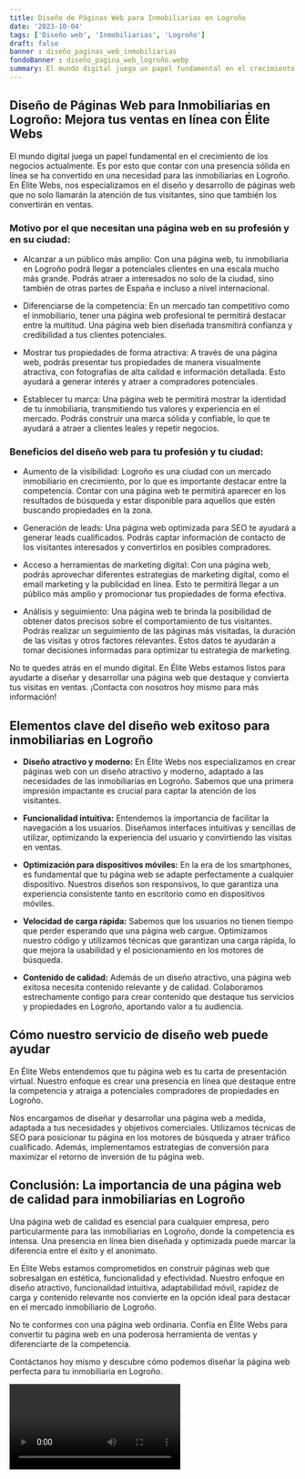 ```yaml
---
title: Diseño de Páginas Web para Inmobiliarias en Logroño
date: '2023-10-04'
tags: ['Diseño web', 'Inmobiliarias', 'Logroño']
draft: false
banner : diseño_paginas_web_inmobiliarias
fondoBanner : diseño_pagina_web_logroño.webp
summary: El mundo digital juega un papel fundamental en el crecimiento de los negocios actualmente. Es por esto que contar con una presencia sólida en línea se ha convertido en una necesidad para las inmobiliarias en Logroño. En Élite Webs, nos especializamos en el diseño y desarrollo de páginas web que no solo llamarán la atención de tus visitantes, sino que también los convertirán en ventas.
---
```


## Diseño de Páginas Web para Inmobiliarias en Logroño: Mejora tus ventas en línea con Élite Webs

El mundo digital juega un papel fundamental en el crecimiento de los negocios actualmente. Es por esto que contar con una presencia sólida en línea se ha convertido en una necesidad para las inmobiliarias en Logroño. En Élite Webs, nos especializamos en el diseño y desarrollo de páginas web que no solo llamarán la atención de tus visitantes, sino que también los convertirán en ventas.

### Motivo por el que necesitan una página web en su profesión y en su ciudad:

- Alcanzar a un público más amplio: Con una página web, tu inmobiliaria en Logroño podrá llegar a potenciales clientes en una escala mucho más grande. Podrás atraer a interesados no solo de la ciudad, sino también de otras partes de España e incluso a nivel internacional.

- Diferenciarse de la competencia: En un mercado tan competitivo como el inmobiliario, tener una página web profesional te permitirá destacar entre la multitud. Una página web bien diseñada transmitirá confianza y credibilidad a tus clientes potenciales.

- Mostrar tus propiedades de forma atractiva: A través de una página web, podrás presentar tus propiedades de manera visualmente atractiva, con fotografías de alta calidad e información detallada. Esto ayudará a generar interés y atraer a compradores potenciales.

- Establecer tu marca: Una página web te permitirá mostrar la identidad de tu inmobiliaria, transmitiendo tus valores y experiencia en el mercado. Podrás construir una marca sólida y confiable, lo que te ayudará a atraer a clientes leales y repetir negocios.

### Beneficios del diseño web para tu profesión y tu ciudad:

- Aumento de la visibilidad: Logroño es una ciudad con un mercado inmobiliario en crecimiento, por lo que es importante destacar entre la competencia. Contar con una página web te permitirá aparecer en los resultados de búsqueda y estar disponible para aquellos que estén buscando propiedades en la zona.

- Generación de leads: Una página web optimizada para SEO te ayudará a generar leads cualificados. Podrás captar información de contacto de los visitantes interesados y convertirlos en posibles compradores.

- Acceso a herramientas de marketing digital: Con una página web, podrás aprovechar diferentes estrategias de marketing digital, como el email marketing y la publicidad en línea. Esto te permitirá llegar a un público más amplio y promocionar tus propiedades de forma efectiva.

- Análisis y seguimiento: Una página web te brinda la posibilidad de obtener datos precisos sobre el comportamiento de tus visitantes. Podrás realizar un seguimiento de las páginas más visitadas, la duración de las visitas y otros factores relevantes. Estos datos te ayudarán a tomar decisiones informadas para optimizar tu estrategia de marketing.

No te quedes atrás en el mundo digital. En Élite Webs estamos listos para ayudarte a diseñar y desarrollar una página web que destaque y convierta tus visitas en ventas. ¡Contacta con nosotros hoy mismo para más información!

<GifSeo />

<Cta />

## Elementos clave del diseño web exitoso para inmobiliarias en Logroño

- **Diseño atractivo y moderno:** En Élite Webs nos especializamos en crear páginas web con un diseño atractivo y moderno, adaptado a las necesidades de las inmobiliarias en Logroño. Sabemos que una primera impresión impactante es crucial para captar la atención de los visitantes.

- **Funcionalidad intuitiva:** Entendemos la importancia de facilitar la navegación a los usuarios. Diseñamos interfaces intuitivas y sencillas de utilizar, optimizando la experiencia del usuario y convirtiendo las visitas en ventas.

- **Optimización para dispositivos móviles:** En la era de los smartphones, es fundamental que tu página web se adapte perfectamente a cualquier dispositivo. Nuestros diseños son responsivos, lo que garantiza una experiencia consistente tanto en escritorio como en dispositivos móviles.

- **Velocidad de carga rápida:** Sabemos que los usuarios no tienen tiempo que perder esperando que una página web cargue. Optimizamos nuestro código y utilizamos técnicas que garantizan una carga rápida, lo que mejora la usabilidad y el posicionamiento en los motores de búsqueda.

- **Contenido de calidad:** Además de un diseño atractivo, una página web exitosa necesita contenido relevante y de calidad. Colaboramos estrechamente contigo para crear contenido que destaque tus servicios y propiedades en Logroño, aportando valor a tu audiencia.

## Cómo nuestro servicio de diseño web puede ayudar

En Élite Webs entendemos que tu página web es tu carta de presentación virtual. Nuestro enfoque es crear una presencia en línea que destaque entre la competencia y atraiga a potenciales compradores de propiedades en Logroño.

Nos encargamos de diseñar y desarrollar una página web a medida, adaptada a tus necesidades y objetivos comerciales. Utilizamos técnicas de SEO para posicionar tu página en los motores de búsqueda y atraer tráfico cualificado. Además, implementamos estrategias de conversión para maximizar el retorno de inversión de tu página web.

## Conclusión: La importancia de una página web de calidad para inmobiliarias en Logroño

Una página web de calidad es esencial para cualquier empresa, pero particularmente para las inmobiliarias en Logroño, donde la competencia es intensa. Una presencia en línea bien diseñada y optimizada puede marcar la diferencia entre el éxito y el anonimato.

En Élite Webs estamos comprometidos en construir páginas web que sobresalgan en estética, funcionalidad y efectividad. Nuestro enfoque en diseño atractivo, funcionalidad intuitiva, adaptabilidad móvil, rapidez de carga y contenido relevante nos convierte en la opción ideal para destacar en el mercado inmobiliario de Logroño.

No te conformes con una página web ordinaria. Confía en Élite Webs para convertir tu página web en una poderosa herramienta de ventas y diferenciarte de la competencia.

Contáctanos hoy mismo y descubre cómo podemos diseñar la página web perfecta para tu inmobiliaria en Logroño.

<Video />

<CtaBot job='Inmobiliarias' city='Logroño'/>

<Gmaps query='Logroño+españa+maps' />